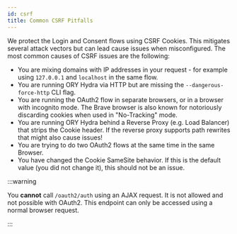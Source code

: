 ```yaml
---
id: csrf
title: Common CSRF Pitfalls
---
```



We protect the Login and Consent flows using CSRF Cookies. This mitigates
several attack vectors but can lead cause issues when misconfigured. The most
common causes of CSRF issues are the following:

- You are mixing domains with IP addresses in your request - for example using
  `127.0.0.1` and `localhost` in the same flow.
- You are running ORY Hydra via HTTP but are missing the
  `--dangerous-force-http` CLI flag.
- You are running the OAuth2 flow in separate browsers, or in a browser with
  incognito mode. The Brave browser is also known for notoriously discarding
  cookies when used in "No-Tracking" mode.
- You are running ORY Hydra behind a Reverse Proxy (e.g. Load Balancer) that
  strips the Cookie header. If the reverse proxy supports path rewrites that
  might also cause issues!
- You are trying to do two OAuth2 flows at the same time in the same Browser.
- You have changed the Cookie SameSite behavior. If this is the default value
  (you did not change it), this should not be an issue.

:::warning

You **cannot** call `/oauth2/auth` using an AJAX request. It is not allowed and
not possible with OAuth2. This endpoint can only be accessed using a normal
browser request.

:::
